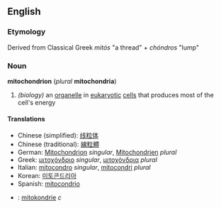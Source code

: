 ==English==
===Etymology===
Derived from Classical Greek ''mitós'' "a thread" + ''chóndros'' "lump"

===Noun===
{{wikipedia}}
''' mitochondrion ''' (''plural'' ''' mitochondria ''')
# ''(biology)'' an [[organelle]] in [[eukaryote|eukaryotic]] [[cell]]s that produces most of the cell's energy

====Translations====
*Chinese (simplified): [[线粒体]]
*Chinese (traditional): [[線粒體]]
*German: [[Mitochondrion]] ''singular'', [[Mitochondrien]] ''plural''
*Greek: [[μιτοχόνδριο]] ''singular'', [[μιτοχόνδρια]] ''plural''
*Italian: [[mitocondro]] ''singular'', [[mitocondri]] ''plural''
*Korean: [[미토콘드리아]]
*Spanish: [[mitocondrio]]
*{{sv}}: [[mitokondrie]] ''c''